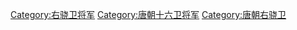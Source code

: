 [[Category:右骁卫将军|Category:右骁卫将军]]
[[Category:唐朝十六卫将军|Category:唐朝十六卫将军]]
[[Category:唐朝右骁卫|Category:唐朝右骁卫]]